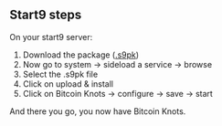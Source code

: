 ## Start9 steps

On your start9 server:

1. Download the package ([.s9pk](https://github.com/Retropex/ordisrespector-startos/releases/tag/v26.1.knots20240513))
2. Now go to system -> sideload a service -> browse
3. Select the .s9pk file
4. Click on upload & install
5. Click on Bitcoin Knots -> configure -> save -> start

And there you go, you now have Bitcoin Knots.